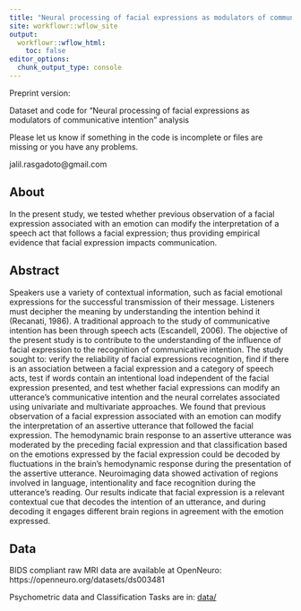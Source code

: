 ```yaml
---
title: "Neural processing of facial expressions as modulators of communicative intention"
site: workflowr::wflow_site
output:
  workflowr::wflow_html:
    toc: false
editor_options:
  chunk_output_type: console
---
```


Preprint version: 

Dataset and code for "Neural processing of facial expressions as modulators of communicative intention" analysis

Please let us know if something in the code is incomplete or files are missing or you have any problems.

jalil.rasgadoto@gmail.com

## About

In the present study, we tested whether previous observation of a facial expression associated with an emotion can modify the interpretation of a speech act that follows a facial expression; thus providing empirical evidence that facial expression impacts communication.

## Abstract

Speakers use a variety of contextual information, such as facial emotional expressions for the successful transmission of their message. Listeners must decipher the meaning by understanding the intention behind it (Recanati, 1986). A traditional approach to the study of communicative intention has been through speech acts (Escandell, 2006). The objective of the present study is to contribute to the understanding of the influence of facial expression to the recognition of communicative intention. The study sought to: verify the reliability of facial expressions recognition, find if there is an association between a facial expression and a category of speech acts, test if words contain an intentional load independent of the facial expression presented, and test whether facial expressions can modify an utterance’s communicative intention and the neural correlates associated using univariate and multivariate approaches. We found that previous observation of a facial expression associated with an emotion can modify the interpretation of an assertive utterance that followed the facial expression. The hemodynamic brain response to an assertive utterance was moderated by the preceding facial expression and that classification based on the emotions expressed by the facial expression could be decoded by fluctuations in the brain’s hemodynamic response during the presentation of the assertive utterance. Neuroimaging data showed activation of regions involved in language, intentionality and face recognition during the utterance’s reading. Our results indicate that facial expression is a relevant contextual cue that decodes the intention of an utterance, and during decoding it engages different brain regions in agreement with the emotion expressed.

## Data
BIDS compliant raw MRI data are available at OpenNeuro: https://openneuro.org/datasets/ds003481

Psychometric data and Classification Tasks are in: [data/](https://github.com/JalilRT/Facial-expresion-in-communicative-intention/tree/master/data)

